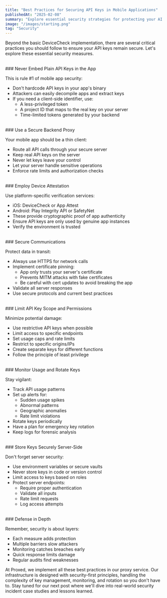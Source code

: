 ```yaml
---
title: "Best Practices for Securing API Keys in Mobile Applications"
publishedAt: "2025-02-08"
summary: "Explore essential security strategies for protecting your AI API keys in mobile apps, covering backend proxies, device attestation, secure communication, key scoping, monitoring, and rotation."
image: "/images/starting.png"
tag: "Security"
---
```


Beyond the basic DeviceCheck implementation, there are several critical practices you should follow to ensure your API keys remain secure. Let's explore these essential security measures.

<br />
### Never Embed Plain API Keys in the App

This is rule #1 of mobile app security:
- Don't hardcode API keys in your app's binary
- Attackers can easily decompile apps and extract keys
- If you need a client-side identifier, use:
  - A less-privileged token
  - A project ID that maps to the real key on your server
  - Time-limited tokens generated by your backend

<br />
### Use a Secure Backend Proxy

Your mobile app should be a thin client:
- Route all API calls through your secure server
- Keep real API keys on the server
- Never let keys leave your control
- Let your server handle sensitive operations
- Enforce rate limits and authorization checks

<br />
### Employ Device Attestation

Use platform-specific verification services:
- iOS: DeviceCheck or App Attest
- Android: Play Integrity API or SafetyNet
- These provide cryptographic proof of app authenticity
- Ensure API keys are only used by genuine app instances
- Verify the environment is trusted

<br />
### Secure Communications

Protect data in transit:
- Always use HTTPS for network calls
- Implement certificate pinning:
  - App only trusts your server's certificate
  - Prevents MITM attacks with fake certificates
  - Be careful with cert updates to avoid breaking the app
- Validate all server responses
- Use secure protocols and current best practices

<br />
### Limit API Key Scope and Permissions

Minimize potential damage:
- Use restrictive API keys when possible
- Limit access to specific endpoints
- Set usage caps and rate limits
- Restrict to specific origins/IPs
- Create separate keys for different functions
- Follow the principle of least privilege

<br />
### Monitor Usage and Rotate Keys

Stay vigilant:
- Track API usage patterns
- Set up alerts for:
  - Sudden usage spikes
  - Abnormal patterns
  - Geographic anomalies
  - Rate limit violations
- Rotate keys periodically
- Have a plan for emergency key rotation
- Keep logs for forensic analysis

<br />
### Store Keys Securely Server-Side

Don't forget server security:
- Use environment variables or secure vaults
- Never store keys in code or version control
- Limit access to keys based on roles
- Protect server endpoints:
  - Require proper authentication
  - Validate all inputs
  - Rate limit requests
  - Log access attempts

<br />
### Defense in Depth

Remember, security is about layers:
- Each measure adds protection
- Multiple barriers slow attackers
- Monitoring catches breaches early
- Quick response limits damage
- Regular audits find weaknesses

At Proxed, we implement all these best practices in our proxy service. Our infrastructure is designed with security-first principles, handling the complexity of key management, monitoring, and rotation so you don't have to. Stay tuned for our next post where we'll dive into real-world security incident case studies and lessons learned.
